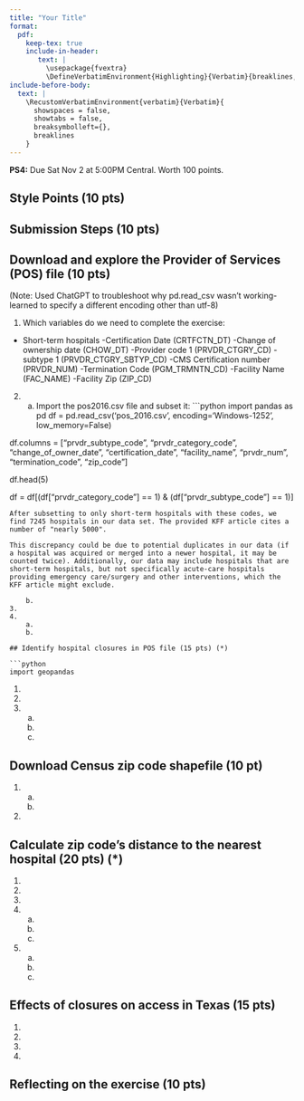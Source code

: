 ```yaml
---
title: "Your Title"
format: 
  pdf:
    keep-tex: true
    include-in-header: 
       text: |
         \usepackage{fvextra}
         \DefineVerbatimEnvironment{Highlighting}{Verbatim}{breaklines,commandchars=\\\{\}}
include-before-body:
  text: |
    \RecustomVerbatimEnvironment{verbatim}{Verbatim}{
      showspaces = false,
      showtabs = false,
      breaksymbolleft={},
      breaklines
    }
---
```


**PS4:** Due Sat Nov 2 at 5:00PM Central. Worth 100 points. 

## Style Points (10 pts)

## Submission Steps (10 pts)

## Download and explore the Provider of Services (POS) file (10 pts)

(Note: Used ChatGPT to troubleshoot why pd.read_csv wasn't working- learned to specify a different encoding other than utf-8)


1. Which variables do we need to complete the exercise:
- Short-term hospitals
  -Certification Date (CRTFCTN_DT)
  -Change of ownership date (CHOW_DT)
  -Provider code 1 (PRVDR_CTGRY_CD)
  -subtype 1 (PRVDR_CTGRY_SBTYP_CD)
  -CMS Certification number (PRVDR_NUM)
  -Termination Code (PGM_TRMNTN_CD)
  -Facility Name (FAC_NAME)
  -Facility Zip (ZIP_CD)

2. 
    a. Import the pos2016.csv file and subset it:
```python
import pandas as pd
df = pd.read_csv('pos_2016.csv', encoding='Windows-1252', low_memory=False)

df.columns = ["prvdr_subtype_code", "prvdr_category_code", "change_of_owner_date", "certification_date", "facility_name", "prvdr_num", "termination_code", "zip_code"]

df.head(5)

df = df[(df["prvdr_category_code"] == 1) & (df["prvdr_subtype_code"] == 1)]

```
After subsetting to only short-term hospitals with these codes, we find 7245 hospitals in our data set. The provided KFF article cites a number of "nearly 5000".

This discrepancy could be due to potential duplicates in our data (if a hospital was acquired or merged into a newer hospital, it may be counted twice). Additionally, our data may include hospitals that are short-term hospitals, but not specifically acute-care hospitals providing emergency care/surgery and other interventions, which the KFF article might exclude.

    b.
3. 
4. 
    a.
    b.

## Identify hospital closures in POS file (15 pts) (*)

```python
import geopandas
```

1. 
2. 
3. 
    a.
    b.
    c.

## Download Census zip code shapefile (10 pt) 

1. 
    a.
    b. 
2. 

## Calculate zip code’s distance to the nearest hospital (20 pts) (*)

1. 
2. 
3. 
4. 
    a.
    b.
    c.
5. 
    a.
    b.
    c.
    
## Effects of closures on access in Texas (15 pts)

1. 
2. 
3. 
4. 

## Reflecting on the exercise (10 pts) 
